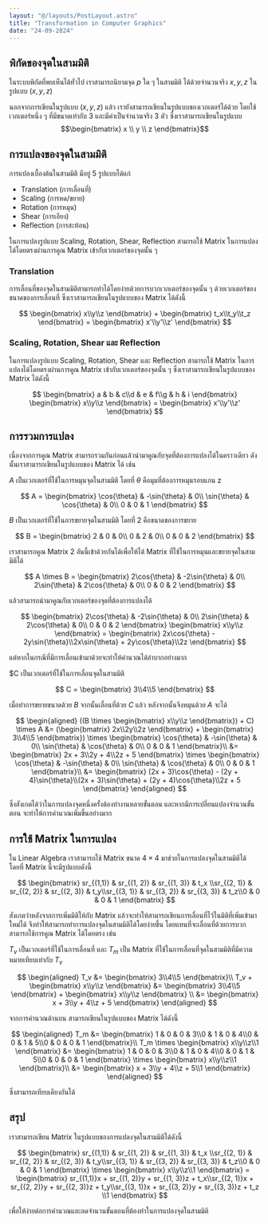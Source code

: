 ```yaml
---
layout: "@/layouts/PostLayout.astro"
title: "Transformation in Computer Graphics"
date: "24-09-2024"
---
```


## พิกัดของจุดในสามมิติ

ในระบบพิกัดที่พบเห็นได้ทั่วไป เราสามารถนิยามจุด $p$ ใด ๆ ในสามมิติ ได้ด้วยจำนวนจริง $x, y, z$ ในรูปแบบ $(x, y, z)$

นอกจากการเขียนในรูปแบบ $(x, y, z)$ แล้ว เรายังสามารถเขียนในรูปแบบของเวกเตอร์ได้ด้วย โดยใช้เวกเตอร์หนึ่ง ๆ ที่มีขนาดเท่ากับ 3 และมีค่าเป็นจำนวนจริง 3 ตัว ซึ่งเราสามารถเขียนในรูปแบบ$$\begin{bmatrix} x \\ y \\ z \end{bmatrix}$$

## การแปลงของจุดในสามมิติ

การแปลงเบื้องต้นในสามมิติ มีอยู่ 5 รูปแบบได้แก่

- Translation (การเลื่อนที่)
- Scaling (การหด/ขยาย)
- Rotation (การหมุน)
- Shear (การเอียง)
- Reflection (การสะท้อน)

ในการแปลงรูปแบบ Scaling, Rotation, Shear, Reflection สามารถใช้ Matrix ในการแปลงได้โดยตรงผ่านการคูณ Matrix เข้ากับเวกเตอร์ของจุดนั้น ๆ

### Translation

การเลื่อนที่ของจุดในสามมิติสามารถทำได้โดยง่ายด้วยการบวกเวกเตอร์ของจุดนั้น ๆ ด้วยเวกเตอร์ของขนาดของการเลื่อนที่ ซึ่งเราสามารถเขียนในรูปแบบของ Matrix ได้ดังนี้

$$
\begin{bmatrix} x\\y\\z \end{bmatrix} + \begin{bmatrix} t_x\\t_y\\t_z \end{bmatrix} = \begin{bmatrix} x'\\y'\\z' \end{bmatrix}
$$

### Scaling, Rotation, Shear และ Reflection

ในการแปลงรูปแบบ Scaling, Rotation, Shear และ Reflection สามารถใช้ Matrix ในการแปลงได้โดยตรงผ่านการคูณ Matrix เข้ากับเวกเตอร์ของจุดนั้น ๆ ซึ่งเราสามารถเขียนในรูปแบบของ Matrix ได้ดังนี้

$$
\begin{bmatrix} a & b & c\\d & e & f\\g & h & i \end{bmatrix} \begin{bmatrix} x\\y\\z \end{bmatrix} = \begin{bmatrix} x'\\y'\\z' \end{bmatrix}
$$

## การรวมการแปลง

เนื่องจากการคูณ Matrix สามารถรวมกันก่อนแล้วนำมาคูณกับจุดที่ต้องการแปลงได้ในคราวเดียว ดังนั้นเราสามารถเขียนในรูปแบบของ Matrix ได้ เช่น

$A$ เป็นเวกเตอร์ที่ใช้ในการหมุนจุดในสามมิติ โดยที่ $\theta$ คือมุมที่ต้องการหมุนรอบแกน z

$$
A = \begin{bmatrix} \cos{\theta} & -\sin{\theta} & 0\\ \sin{\theta} & \cos{\theta} & 0\\ 0 & 0 & 1 \end{bmatrix}
$$

$B$ เป็นเวกเตอร์ที่ใช้ในการขยายจุดในสามมิติ โดยที่ 2 คือขนาดของการขยาย

$$
B = \begin{bmatrix} 2 & 0 & 0\\ 0 & 2 & 0\\ 0 & 0 & 2 \end{bmatrix}
$$

เราสามารถคูณ Matrix 2 อันนี้เข้าด้วยกันได้เพื่อให้ได้ Matrix ที่ใช้ในการหมุนและขยายจุดในสามมิติได้

$$
A \times B = \begin{bmatrix} 2\cos{\theta} & -2\sin{\theta} & 0\\ 2\sin{\theta} & 2\cos{\theta} & 0\\ 0 & 0 & 2 \end{bmatrix}
$$

แล้วสามารถนำมาคูณกับเวกเตอร์ของจุดที่ต้องการแปลงได้

$$
\begin{bmatrix} 2\cos{\theta} & -2\sin{\theta} & 0\\ 2\sin{\theta} & 2\cos{\theta} & 0\\ 0 & 0 & 2 \end{bmatrix} \begin{bmatrix} x\\y\\z \end{bmatrix} = \begin{bmatrix} 2x\cos{\theta} - 2y\sin{\theta}\\2x\sin{\theta} + 2y\cos{\theta}\\2z \end{bmatrix}
$$

แต่หากในกรณีที่มีการเลื่อนเข้ามาด้วยจะทำให้คำนวณได้ลำบากอย่างมาก

$C เป็นเวกเตอร์ที่ใช้ในการเลื่อนจุดในสามมิติ

$$
C = \begin{bmatrix} 3\\4\\5 \end{bmatrix}
$$

เมื่อทำการขยายขนาดด้วย $B$ จากนั้นเลื่อนที่ด้วย $C$ แล้ว หลังจากนั้นจึงหมุนด้วย $A$ จะได้

$$
\begin{aligned}
  ((B \times \begin{bmatrix} x\\y\\z \end{bmatrix}) + C) \times A &= (\begin{bmatrix} 2x\\2y\\2z \end{bmatrix} + \begin{bmatrix} 3\\4\\5 \end{bmatrix}) \times \begin{bmatrix} \cos{\theta} & -\sin{\theta} & 0\\ \sin{\theta} & \cos{\theta} & 0\\ 0 & 0 & 1 \end{bmatrix}\\
  &= \begin{bmatrix} 2x + 3\\2y + 4\\2z + 5 \end{bmatrix} \times \begin{bmatrix} \cos{\theta} & -\sin{\theta} & 0\\ \sin{\theta} & \cos{\theta} & 0\\ 0 & 0 & 1 \end{bmatrix}\\
  &= \begin{bmatrix} (2x + 3)\cos{\theta} - (2y + 4)\sin{\theta}\\(2x + 3)\sin{\theta} + (2y + 4)\cos{\theta}\\2z + 5 \end{bmatrix}
\end{aligned}
$$

ซึ่งสังเกตได้ว่าในการแปลงจุดหนึ่งครั้งต้องทำงานหลายขั้นตอน และหากมีการเปลี่ยนแปลงจำนวนขั้นตอน จะทำให้การคำนวณเพิ่มขึ้นอย่างมาก

## การใช้ Matrix ในการแปลง

ใน Linear Algebra เราสามารถใช้ Matrix ขนาด $4 \times 4$ มาช่วยในการแปลงจุดในสามมิติได้ โดยที่ Matrix นี้จะมีรูปแบบดังนี้

$$
\begin{bmatrix} sr_{(1,1)} & sr_{(1, 2)} & sr_{(1, 3)} & t_x \\sr_{(2, 1)} & sr_{(2, 2)} & sr_{(2, 3)} & t_y\\sr_{(3, 1)} & sr_{(3, 2)} & sr_{(3, 3)} & t_z\\0 & 0 & 0 & 1 \end{bmatrix}
$$

สังเกตว่าหลังจากการเพิ่มมิติให้กับ Matrix แล้วจะทำให้สามารถเขียนการเลื่อนที่ไว้ในมิติที่เพิ่มเข้ามาใหม่ได้ จึงทำให้สามารถทำการแปลงจุดในสามมิติได้โดยง่ายขึ้น โดยแทนที่จะเลื่อนที่ด้วยการบวกสามารถใช้การคูณ Matrix ได้โดยตรง เช่น

$T_v$ เป็นเวกเตอร์ที่ใช้ในการเลื่อนที่ และ $T_m$ เป็น Matrix ที่ใช้ในการเลื่อนที่จุดในสามมิติที่มีความหมายเทียบเท่ากับ $T_v$

$$
\begin{aligned}
  T_v &= \begin{bmatrix} 3\\4\\5 \end{bmatrix}\\
  T_v + \begin{bmatrix} x\\y\\z \end{bmatrix} &= \begin{bmatrix} 3\\4\\5 \end{bmatrix} + \begin{bmatrix} x\\y\\z \end{bmatrix} \\
  &= \begin{bmatrix} x + 3\\y + 4\\z + 5 \end{bmatrix}
\end{aligned}
$$

จากการคำนวณด้านบน สามารถเขียนในรูปแบบของ Matrix ได้ดังนี้

$$
\begin{aligned}
  T_m &= \begin{bmatrix} 1 & 0 & 0 & 3\\0 & 1 & 0 & 4\\0 & 0 & 1 & 5\\0 & 0 & 0 & 1 \end{bmatrix}\\
  T_m \times \begin{bmatrix} x\\y\\z\\1 \end{bmatrix} &= \begin{bmatrix} 1 & 0 & 0 & 3\\0 & 1 & 0 & 4\\0 & 0 & 1 & 5\\0 & 0 & 0 & 1 \end{bmatrix} \times \begin{bmatrix} x\\y\\z\\1 \end{bmatrix}\\
  &= \begin{bmatrix} x + 3\\y + 4\\z + 5\\1 \end{bmatrix}
\end{aligned}
$$

ซึ่งสามารถเทียบเคียงกันได้

## สรุป

เราสามารถเขียน Matrix ในรูปแบบของการแปลงจุดในสามมิติได้ดังนี้

$$
\begin{bmatrix} sr_{(1,1)} & sr_{(1, 2)} & sr_{(1, 3)} & t_x \\sr_{(2, 1)} & sr_{(2, 2)} & sr_{(2, 3)} & t_y\\sr_{(3, 1)} & sr_{(3, 2)} & sr_{(3, 3)} & t_z\\0 & 0 & 0 & 1 \end{bmatrix} \times \begin{bmatrix} x\\y\\z\\1 \end{bmatrix} =
\begin{bmatrix} sr_{(1,1)}x + sr_{(1, 2)}y + sr_{(1, 3)}z + t_x\\sr_{(2, 1)}x + sr_{(2, 2)}y + sr_{(2, 3)}z + t_y\\sr_{(3, 1)}x + sr_{(3, 2)}y + sr_{(3, 3)}z + t_z \\1 \end{bmatrix}
$$

เพื่อให้ง่ายต่อการคำนวณและลดจำนวนขั้นตอนที่ต้องทำในการแปลงจุดในสามมิติ
